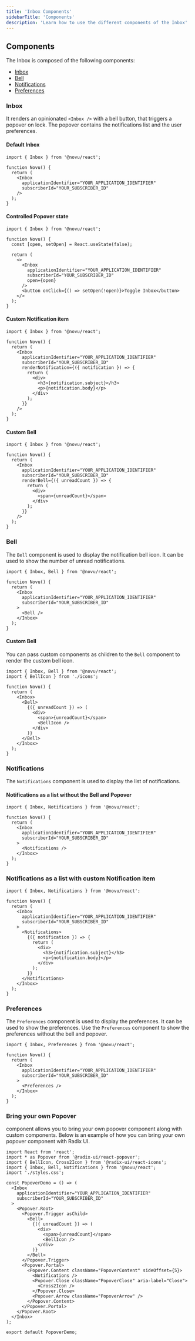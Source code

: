 ```yaml
---
title: 'Inbox Components'
sidebarTitle: 'Components'
description: 'Learn how to use the different components of the Inbox'
---
```


## Components

The Inbox is composed of the following components:

- [Inbox](#inbox)
- [Bell](#bell)
- [Notifications](#notifications)
- [Preferences](#preferences)

### Inbox

It renders an opinionated `<Inbox />` with a bell button, that triggers a popover on lock. The popover contains the notifications list and the user preferences.

#### Default Inbox

```tsx
import { Inbox } from '@novu/react';

function Novu() {
  return (
    <Inbox
      applicationIdentifier="YOUR_APPLICATION_IDENTIFIER"
      subscriberId="YOUR_SUBSCRIBER_ID"
    />
  );
}
```

#### Controlled Popover state

```tsx
import { Inbox } from '@novu/react';

function Novu() {
  const [open, setOpen] = React.useState(false);

  return (
    <>
      <Inbox
        applicationIdentifier="YOUR_APPLICATION_IDENTIFIER"
        subscriberId="YOUR_SUBSCRIBER_ID"
        open={open}
      />
      <button onClick={() => setOpen(!open)}>Toggle Inbox</button>
    </>
  );
}
```

#### Custom Notification item

```tsx
import { Inbox } from '@novu/react';

function Novu() {
  return (
    <Inbox
      applicationIdentifier="YOUR_APPLICATION_IDENTIFIER"
      subscriberId="YOUR_SUBSCRIBER_ID"
      renderNotification={({ notification }) => {
        return (
          <div>
            <h3>{notification.subject}</h3>
            <p>{notification.body}</p>
          </div>
        );
      }}
    />
  );
}
```

#### Custom Bell

```tsx
import { Inbox } from '@novu/react';

function Novu() {
  return (
    <Inbox
      applicationIdentifier="YOUR_APPLICATION_IDENTIFIER"
      subscriberId="YOUR_SUBSCRIBER_ID"
      renderBell={({ unreadCount }) => {
        return (
          <div>
            <span>{unreadCount}</span>
          </div>
        );
      }}
    />
  );
}
```

### Bell

The `Bell` component is used to display the notification bell icon. It can be used to show the number of unread notifications.

```tsx
import { Inbox, Bell } from '@novu/react';

function Novu() {
  return (
    <Inbox
      applicationIdentifier="YOUR_APPLICATION_IDENTIFIER"
      subscriberId="YOUR_SUBSCRIBER_ID"
    >
      <Bell />
    </Inbox>
  );
}
```

#### Custom Bell

You can pass custom components as children to the `Bell` component to render the custom bell icon.

```tsx
import { Inbox, Bell } from '@novu/react';
import { BellIcon } from './icons';

function Novu() {
  return (
    <Inbox>
      <Bell>
        {({ unreadCount }) => (
          <div>
            <span>{unreadCount}</span>
            <BellIcon />
          </div>
        )}
      </Bell>
    </Inbox>
  );
}
```

### Notifications

The `Notifications` component is used to display the list of notifications.

#### Notifications as a list without the Bell and Popover

```tsx
import { Inbox, Notifications } from '@novu/react';

function Novu() {
  return (
    <Inbox
      applicationIdentifier="YOUR_APPLICATION_IDENTIFIER"
      subscriberId="YOUR_SUBSCRIBER_ID"
    >
      <Notifications />
    </Inbox>
  );
}
```

### Notifications as a list with custom Notification item

```tsx
import { Inbox, Notifications } from '@novu/react';

function Novu() {
  return (
    <Inbox
      applicationIdentifier="YOUR_APPLICATION_IDENTIFIER"
      subscriberId="YOUR_SUBSCRIBER_ID"
    >
      <Notifications>
        {({ notification }) => {
          return (
            <div>
              <h3>{notification.subject}</h3>
              <p>{notification.body}</p>
            </div>
          );
        }}
      </Notifications>
    </Inbox>
  );
}
```

### Preferences

The `Preferences` component is used to display the preferences. It can be used to show the preferences.
Use the `Preferences` component to show the preferences without the bell and popover.

```tsx
import { Inbox, Preferences } from '@novu/react';

function Novu() {
  return (
    <Inbox
      applicationIdentifier="YOUR_APPLICATION_IDENTIFIER"
      subscriberId="YOUR_SUBSCRIBER_ID"
    >
      <Preferences />
    </Inbox>
  );
}
```

### Bring your own Popover

component allows you to bring your own popover component along with custom components.
Below is an example of how you can bring your own popover component with Radix UI.

```tsx
import React from 'react';
import * as Popover from '@radix-ui/react-popover';
import { BellIcon, Cross2Icon } from '@radix-ui/react-icons';
import { Inbox, Bell, Notifications } from '@novu/react';
import './styles.css';

const PopoverDemo = () => (
  <Inbox
    applicationIdentifier="YOUR_APPLICATION_IDENTIFIER"
    subscriberId="YOUR_SUBSCRIBER_ID"
  >
    <Popover.Root>
      <Popover.Trigger asChild>
        <Bell>
          {({ unreadCount }) => (
            <div>
              <span>{unreadCount}</span>
              <BellIcon />
            </div>
          )}
        </Bell>
      </Popover.Trigger>
      <Popover.Portal>
        <Popover.Content className="PopoverContent" sideOffset={5}>
          <Notifications />
          <Popover.Close className="PopoverClose" aria-label="Close">
            <Cross2Icon />
          </Popover.Close>
          <Popover.Arrow className="PopoverArrow" />
        </Popover.Content>
      </Popover.Portal>
    </Popover.Root>
  </Inbox>
);

export default PopoverDemo;
```
